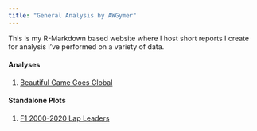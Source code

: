 ```yaml
---
title: "General Analysis by AWGymer"
---
```


This is my R-Markdown based website where I host short reports I create for analysis I've performed on a  variety of data.

#### Analyses

1. [Beautiful Game Goes Global](beautiful-game-goes-global.html)


#### Standalone Plots

1. [F1 2000-2020 Lap Leaders](plots/lap_waffles.png)